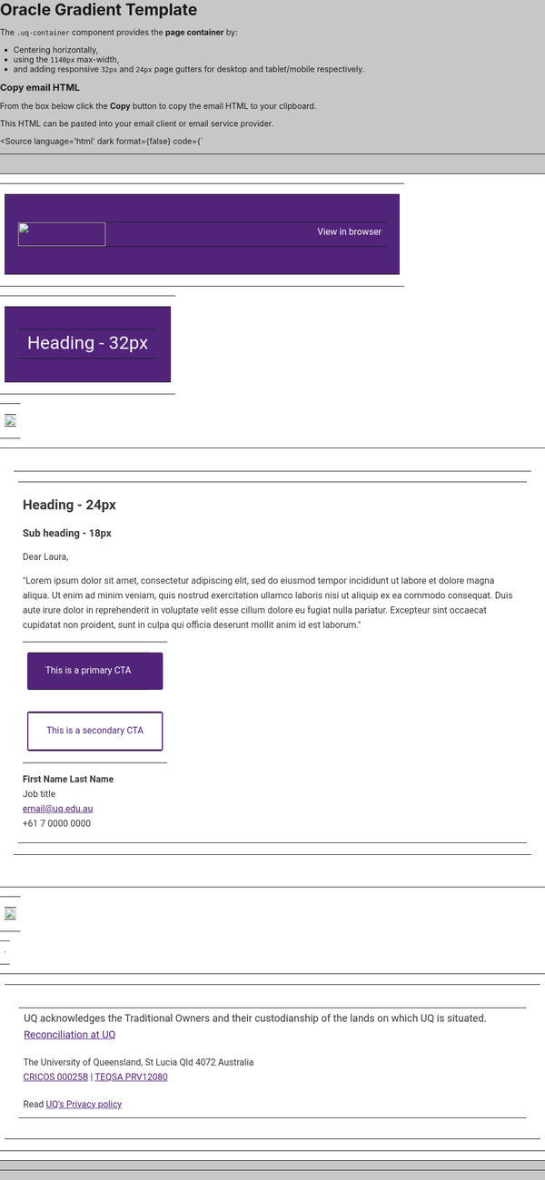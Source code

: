 
<Meta of={OracleGradientStories} />

# Oracle Gradient Template

The `.uq-container` component provides the **page container** by:

- Centering horizontally,
- using the `1140px` max-width,
- and adding responsive `32px` and `24px` page gutters for desktop and tablet/mobile respectively.

### Copy email HTML

From the box below click the **Copy** button to copy the email HTML to your clipboard.

This HTML can be pasted into your email client or email service provider.

<Source
  language='html'
  dark
  format={false}
  code={`
<!DOCTYPE html PUBLIC "-//W3C//DTD XHTML 1.0 Transitional//EN" "http://www.w3.org/TR/xhtml1/DTD/xhtml1-transitional.dtd"><html xmlns="http://www.w3.org/1999/xhtml" xmlns:v="urn:schemas-microsoft-com:vml" xmlns:rn="http://schemas.rightnow.com/crm/document" xmlns:o="urn:schemas-microsoft-com:office:office" xmlns:w="urn:schemas-microsoft-com:office:word" lang="en" xml:lang="en"><head><link href="/euf/core/static/ma.css" rel="stylesheet" type="text/css"/><meta name="robots" content="noindex, nofollow" /><meta name="referrer" content="no-referrer" /><!--[if gte mso 9]><xml><o:OfficeDocumentSettings><o:AllowPNG /><o:PixelsPerInch>96</o:PixelsPerInch></o:OfficeDocumentSettings></xml><![endif]--><meta http-equiv="Content-type" content="text/html; charset=utf-8" /><meta name="viewport" content="width=device-width, initial-scale=1, maximum-scale=1" /><meta http-equiv="X-UA-Compatible" content="IE=edge" /><meta name="format-detection" content="date=no" /><meta name="format-detection" content="address=no" /><meta name="format-detection" content="telephone=no" /><meta name="color-scheme" content="light dark" /><meta name="supported-color-schemes" content="light dark" /><title>The University of Queensland</title><!--[if gte mso 9]><style type="text/css" media="all"> sup { font-size: 100% !important; } </style><![endif]--><!-- NON-OUTLOOK @import FONT CSS GOES HERE - BUGGY IN ORACLE --><link href="https://static.uq.net.au/v1/fonts/Roboto/roboto.css" rel="stylesheet" type="text/css" media="all" /><style type="text/css"> /*<![CDATA[*/ body { padding: 0 !important; margin: 0 auto !important; display: block !important; min-width: 100% !important; width: 100% !important; background: #c7c7c7; -webkit-text-size-adjust: none; } a { color: #51247a; text-decoration: underline; } p { margin-left: 0 !important; margin-right: 0 !important; } img { margin: 0 !important; -ms-interpolation-mode: bicubic; /* Allow smoother rendering of resized image in Internet Explorer */ } strong { font-weight: 700 !important; } .main-table div { background: transparent !important; } #MessageViewBody, #MessageWebViewDiv { width: 100% !important; } /* Samsung Galaxy Note 4 Samsung Mail - make email stay centered */ a.skip-main { left: -999px; position: absolute; top: auto; width: 1px; height: 1px; overflow: hidden; z-index: -999; } a.skip-main:focus, a.skip-main:active { color: #ffffff; background-color: #ffffff; left: auto; top: auto; width: 30%; height: auto; overflow: auto; margin: 10px 35%; padding: 5px; border-radius: 15px; border: 4px solid yellow; text-align: center; font-size: 12em; z-index: 999; } h1, h2, h3, h4, h5, h6 { padding: 0 !important; margin: 0 !important; mso-line-height-rule: exactly; margin: 0; } .l-white a { color: #ffffff; } :root { color-scheme: light dark; supported-color-schemes: light dark; } @media (prefers-color-scheme: dark) { .title { color: #ffffff !important; } .text { color: #e8e8e8 !important; } a { color: #c29fdf !important; } .c-white, .l-white a { color: #ffffff !important; } .bg-purple { background-color: #51247a !important; } .bg-grey-f7 { background-color: #302c33 !important; } .bg-dgrey { background-color: #19151c !important; } } [data-ogsc] .title { color: #ffffff !important; } [data-ogsc] .text { color: #e8e8e8 !important; } [data-ogsc] a { color: #c29fdf !important; } [data-ogsc] .c-white, [data-ogsc] .l-white a { color: #ffffff !important; } [data-ogsc] .bg-purple { background-color: #51247a !important; } [data-ogsc] .bg-grey-f7 { background-color: #302c33 !important; } [data-ogsc] .bg-dgrey { background-color: #19151c !important; } /* Mobile styles */ @media only screen and (max-device-width: 480px), only screen and (max-width: 480px) { body, .body { background-color: #fffffe !important; } .fluid-img img { width: 100% !important; max-width: 100% !important; height: auto !important; max-height: auto !important; } .m-hide { display: none !important; width: 0 !important; height: 0 !important; font-size: 0 !important; line-height: 0 !important; min-height: 0 !important; } .mw-100p { width: 100% !important; } } /*]]>*/</style></head><body class="body bg-grey-c7" style="padding: 0 !important; margin: 0 !important; display: block !important; min-width: 100% !important; width: 100% !important; background: #c7c7c7; -webkit-text-size-adjust: none; background-color: #c7c7c7;"><center><table class="main-table bg-grey-c7" width="100%" border="0" cellspacing="0" cellpadding="0" style="margin: 0; padding: 0; width: 100%; height: 100%; background-color:#C7C7C7;" bgcolor="#C7C7C7"><tr><td style="margin: 0; padding: 0; width: 100%; height: 100%;" align="center" valign="top"><table class="m-hide" style="mso-hide: all;" width="100%" border="0" cellspacing="0" cellpadding="0"><!-- Preview Text --><tr><td style="font-size: 0pt; line-height: 0pt;"></td></tr><!-- END Preview Text --><!-- Fix --><tr><td style="font-size: 0pt; line-height: 0pt;"><a class="skip-main" style="display:none; font-size:0px; line-height:0px; max-height:0px; max-width:0px; opacity:0; overflow:hidden; visibility:hidden; mso-hide:all;" href="#main" aria-hidden="true">Skip to main content</a></td></tr><!-- END Fix --></table><table class="mw-100p bg-dgrey" width="640" border="0" cellspacing="0" cellpadding="0" style="background-color:#ffffff;"><tr><td style="font-size: 0pt; line-height: 0pt;"><!----><table cellpadding="0" cellspacing="0" width="100%" role="presentation" style="min-width: 100%; "><tr><td><!-- Header --><table border="0" cellpadding="0" cellspacing="0" class="bg-purple" style="background-color:#51247A;" width="100%"><tr><td style="padding-top: 32px; padding-left: 24px; padding-right: 24px; padding-bottom: 32px;"><table border="0" cellpadding="0" cellspacing="0" width="100%"><tr><td class="img" style="font-size:0pt; line-height:0pt; text-align:left;" width="154"><a target="_blank" href="https://support.staff.uq.edu.au/rd?1=AvML~wpEDv8S~xb~Gv8j~yJqLtUpgi77Mv9g~z7~Pv_p&amp;2=85827"><img alt="The University of Queensland logo" height="42" src="https://image.explore.uq.edu.au/lib/fe37117175640478711776/m/1/a04b5099-9772-4cff-92fd-af188038c008.png" style="height: 42px; width: 154px; padding: 0px; text-align: center;" width="154" /></a></td><td class="text c-white l-white" style="font-family:'Roboto', Arial, sans-serif; font-size: 16px; line-height: 20px; text-align:right; color:#fffffe; padding-bottom: 10px;padding-left:20px;" width="466">View in browser</td></tr></table></td></tr></table><!-- END Header --></td></tr></table><!----><!----><table cellpadding="0" cellspacing="0" width="100%" role="presentation" style="width:100%!important;min-width: 100%!important"><tr><td><table border="0" cellpadding="0" cellspacing="0" class="bg-purple" style="background-color:#51247A;width:100%!important" width="100%"><tr><td style="padding-top: 23px; padding-bottom: 25px; padding-left: 24px; padding-right: 24px;"><table border="0" cellpadding="0" cellspacing="0" role="presentation" style="width:100%!important" width="100%"><tr><td class="title c-white l-white" style="font-family:'Roboto', Arial, sans-serif; font-size: 32px; line-height: 38px; text-align:left; color:#ffffff;width:100%!important"><!-- Purple Intro Banner Primary Heading -->Heading - 32px<!-- END Purple Intro Banner Primary Heading --></td></tr></table></td></tr></table></td></tr></table><!----><!----><table cellpadding="0" cellspacing="0" width="100%" role="presentation" style="min-width: 100%; "><tr><td><table border="0" cellpadding="0" cellspacing="0" width="100%"><tr><!-- Gradient image --><td class="fluid-img" style="font-size:0pt; line-height:0pt; text-align:center;"><img alt="Gradient banner" src="https://image.explore.uq.edu.au/lib/fe37117175640478711776/m/1/ce0d7315-40fb-47d8-8468-879b871cfcaa.png" style="height: auto; width: 100%; padding: 0px; text-align: center;" /></td><!-- END Gradient image --></tr></table></td></tr></table><!----><!----><table cellpadding="0" cellspacing="0" width="100%" role="presentation" style="background-color: transparent; min-width: 100%; "><tr><td style="padding: 24px 24px 40px 24px; "><table border="0" cellpadding="0" cellspacing="0" width="100%"><tr><td><table border="0" cellpadding="0" cellspacing="0" role="presentation" width="100%"><!-- Body Text --><tr><td class="text" style="color:#3b383e; font-family:'Roboto', Arial, sans-serif; font-size: 16px; line-height: 26px; text-align: left;"><!-- Body Text --><p style="font-size:24px;line-height:29px;font-weight:bold">Heading - 24px</p><p style="font-size:18px;line-height:22px;font-weight:bold">Sub heading - 18px</p><p>Dear Laura,</p><p>"Lorem ipsum dolor sit amet, consectetur adipiscing elit, sed do eiusmod tempor incididunt ut labore et dolore magna aliqua. Ut enim ad minim veniam, quis nostrud exercitation ullamco laboris nisi ut aliquip ex ea commodo consequat. Duis aute irure dolor in reprehenderit in voluptate velit esse cillum dolore eu fugiat nulla pariatur. Excepteur sint occaecat cupidatat non proident, sunt in culpa qui officia deserunt mollit anim id est laborum."</p><table border="0" cellpadding="0" cellspacing="0" role="presentation" width="100%"><!-- Button --><tr><td><table border="0" cellpadding="0" cellspacing="0" style="background-color:#51247A; border-radius: 4px;"><tr><td class="btn btnp-9-20 fz-14 lh-18 c-white l-white" style="font-family:'Roboto', Arial, sans-serif; text-align:center; mso-padding-alt:16px 24px; font-size: 16px; line-height: 18px; color:#ffffff;"><p><a class="link" style="color:#fffffe;text-decoration:none;display: block; padding: 4px 24px;" target="_blank" href="https://support.staff.uq.edu.au/rd?1=AvML~wpEDv8S~xb~Gv8j~yJqLtUpgi77Mv9g~z7~Pv_p&amp;2=86759">This is a primary CTA</a></p></td></tr></table></td></tr><!-- END Button --><!-- Button --><tr><td><table border="0" cellpadding="0" cellspacing="0" class="bd-lpurple" style="border-radius: 4px;border-color:#51247A;border-width:2px;border-style:solid"><tr><td class="btn btnp-9-20 fz-14 lh-18 c-lpurple l-lpurple" style="font-family:'Roboto', Arial, sans-serif; text-align:center; mso-padding-alt:16px 24px; font-size: 16px; line-height: 18px; color:#ffffff;"><p><a class="link" style="color:#51247A;text-decoration:none;display: block; padding: 4px 24px;" target="_blank" href="https://support.staff.uq.edu.au/rd?1=AvML~wpEDv8S~xb~Gv8j~yJqLtUpgi77Mv9g~z7~Pv_p&amp;2=86760">This is a secondary CTA</a></p></td></tr></table></td></tr><!-- END Button --></table><p><strong>First Name Last Name</strong><br />Job title<br /><a href="mailto:email@uq.edu.au">email@uq.edu.au</a><br />+61 7 0000 0000</p><!-- END Body Text --></td></tr></table></td></tr></table></td></tr></table><!----><!----><table cellpadding="0" cellspacing="0" width="100%" role="presentation" style="min-width: 100%; "><tr><td><table border="0" cellpadding="0" cellspacing="0" width="100%"><tr><!-- Gradient image --><td class="fluid-img" style="font-size:0pt; line-height:0pt; text-align:center;"><img alt="Gradient banner" src="https://image.explore.uq.edu.au/lib/fe37117175640478711776/m/1/ce0d7315-40fb-47d8-8468-879b871cfcaa.png" style="height: auto; width: 100%; padding: 0px; text-align: center;" /></td><!-- END Gradient image --></tr></table></td></tr></table><!----><!----><table cellpadding="0" cellspacing="0" width="100%" role="presentation" style="min-width: 100%; "><tr><td><!-- Divider - 24px --><table border="0" cellpadding="0" cellspacing="0" width="100%"><tr><td style="font-size:1px;line-height:24px" width="100%"></td></tr></table><!-- END Divider - 24px --></td></tr></table><!----><!----><table cellpadding="0" cellspacing="0" width="100%" role="presentation" style="min-width: 100%; "><tr><td><!-- Footer --><table border="0" cellpadding="0" cellspacing="0" class="bg-dgrey" style="background-color:#ffffff;" width="100%"><tr><td style="padding-top: 24px; padding-bottom: 20px; padding-left: 25px; padding-right: 25px;"><table border="0" cellpadding="0" cellspacing="0" role="presentation" width="100%"><tr><td class="text" style="color:#3B383E; font-family:'Roboto', Arial, sans-serif; font-size: 18px; line-height: 29px; text-align:left; padding-bottom: 20px;">UQ acknowledges the Traditional Owners and their custodianship of the lands on which UQ is situated. <a style="color:#51247a;text-decoration:underline;font-weight:normal" target="_blank" href="https://support.staff.uq.edu.au/rd?1=AvML~wpEDv8S~xb~Gv8j~yJqLtUpgi77Mv9g~z7~Pv_p&amp;2=85830">Reconciliation at UQ</a></td></tr><tr><td class="text" style="color:#3B383E; font-family:'Roboto', Arial, sans-serif; font-size: 16px; line-height: 26px; text-align:left; padding-bottom: 20px;">The University of Queensland, St Lucia Qld 4072 Australia<br /><a style="color:#51247a;text-decoration:underline;font-weight:normal" target="_blank" href="https://support.staff.uq.edu.au/rd?1=AvML~wpEDv8S~xb~Gv8j~yJqLtUpgi77Mv9g~z7~Pv_p&amp;2=85831">CRICOS 00025B</a> | <a style="color:#51247a;text-decoration:underline;font-weight:normal" target="_blank" href="https://support.staff.uq.edu.au/rd?1=AvML~wpEDv8S~xb~Gv8j~yJqLtUpgi77Mv9g~z7~Pv_p&amp;2=85832">TEQSA PRV12080</a></td></tr><tr><td class="text" style="color:#3B383E; font-family:'Roboto', Arial, sans-serif; font-size: 16px; line-height: 26px; text-align:left; padding-bottom: 10px;">Read <a style="color:#51247a;text-decoration:underline;font-weight:normal" href="https://support.staff.uq.edu.au/rd?1=AvML~wpEDv8S~xb~Gv8j~yJqLtUpgi77Mv9g~z7~Pv_p&amp;2=85893">UQ's Privacy policy</a></td></tr></table></td></tr></table><!-- END Footer --></td></tr></table><!----></td></tr></table></td></tr></table></center></body></html>
  `}
/>

### Example

<Canvas of={OracleGradientStories.OracleGradient} />


@todo
